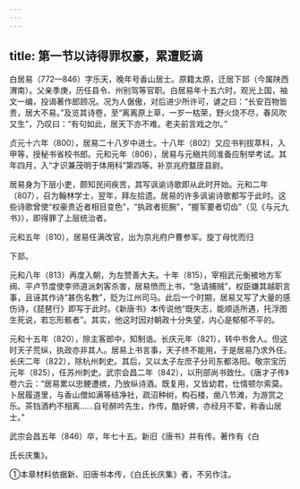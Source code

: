 ```yaml
---
---
---
```

title: 第一节以诗得罪权豪，累遭贬谪
---



白居易（772—846）字乐天，晚年号香山居士。原籍太原，迁居下邽（今属陕西渭南）。父亲季庚，历任县令、州别驾等官职。白居易年十五六时，观光上国，袖文一编，投谒著作郎顾况。况为人倨傲，对后进少所许可，谑之曰：“长安百物皆贵，居大不易。”及览其诗卷，至“离离原上草，一岁一枯荣，野火烧不尽，春风吹又生”，乃叹曰：“有句如此，居天下亦不难。老夫前言戏之尔。”

贞元十六年（800），居易二十八岁中进士。十八年（802）又应书判拔萃科，入甲等，授秘书省校书郎。元和元年（806），居易与元稹共同准备应制举考试。其年四月，入“才识兼茂明于体用科”第四等。补京兆府盩厓县尉。

居易身为下层小吏，颇知民间疾苦，其写讽谕诗歌即从此时开始。元和二年（807），召为翰林学士，翌年，拜左拾遗。居易的许多讽谕诗歌都写于此时。这些诗歌曾使“权豪贵近者相目变色”，“执政者扼腕”，“握军要者切齿”（见《与元九书》），即得罪了上层统治者。

元和五年（810），居易任满改官，出为京兆府户曹参军。旋丁母忧而归

下邽。

元和八年（813）再度入朝，为左赞善大夫。十年（815），宰相武元衡被地方军阀、平卢节度使李师道派刺客杀害，居易愤而上书，“急请捕贼”，权臣嫌其越职言事，且诬其作诗“甚伤名教”，贬为江州司马。此后一个时期，居易又写了大量的感伤诗，《琵琶行》即写于此时。《新唐书》本传说他“既失志，能顺适所遇，托浮图生死说，若忘形骸者”。其实，他这时因对朝政十分失望，内心是郁郁不平的。

元和十五年（820），除主客郎中，知制诰。长庆元年（821），转中书舍人。但这时天子荒纵，执政亦非其人。居易上书言事，天子终不能用，于是居易乃求外任。长庆二年（822），除杭州刺史。其后，又以太子左庶子分司东都洛阳。敬宗宝历元年（825），任苏州刺史。武宗会昌二年（842），以刑部尚书致仕。《唐才子传》卷六云：“居易累以忠鲠遭摈，乃放纵诗酒。既复用，又皆幼君，仕情顿尔索莫。卜居履道里，与香山僧如满等结净社，疏沼种树，构石楼，凿八节滩，为游赏之乐。茶铛酒杓不相离……自号醉吟先生，作传。酷好佛，亦经月不荤，称香山居士。”

武宗会昌五年（846）卒，年七十五。新旧《唐书》并有传。著作有《白

氏长庆集》。

①本章材料依据新、旧唐书本传，《白氏长庆集》者，不另作注。